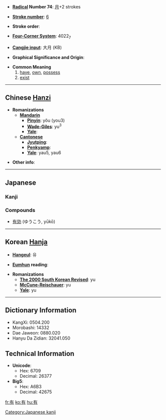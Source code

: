 * '''[[Wiktionary:Chinese radical index| Radical]] Number 74''': [[Wiktionary:Chinese radical index 月|月]]+2 strokes

* '''[[Wiktionary:Chinese total strokes index|Stroke number]]''': [[Wiktionary:Chinese total strokes index 6|6]]

* '''Stroke order''': 

* '''[[Wiktionary:Chinese four corner index|Four-Corner System]]''': 4022<sub>7</sub>

* '''[[Wiktionary:Chinese Cangjie index|Cangjie input]]''': 大月 (KB)

* '''Graphical Significance and Origin''': 

* '''Common Meaning'''
*#[[have]], [[own]], [[possess]]
*# [[exist]]


----

== Chinese [[Hanzi]] ==

* '''Romanizations'''
** '''[[Mandarin]]'''
*** '''[[Pinyin]]''': yǒu (you3)
*** '''[[Wade-Giles]]''': yu<sup>3</sup>
*** '''[[Yale]]''': 
** '''[[Cantonese]]'''
*** '''[[Jyutping]]''':
*** '''[[Penkyamp]]''': 
*** '''[[Yale]]''': yau5, yau6

* '''Other info''': 

----

== Japanese ==
===Kanji===
{{kanji|[[ゆう]] ([[yū]]), [[う]] ([[u]])|[[ある]] ([[aru]]), [[もつ]] ([[motsu]]), [[たもつ]] ([[tamotsu]])}}

===Compounds===
*[[有効]] (ゆうこう, yūkō)


----

== Korean [[Hanja]] ==

* '''[[Hangeul]]''': 유

* '''[[Eumhun]] reading''': 

* '''Romanizations'''
** '''[[The 2000 South Korean Revised Romanization|The 2000 South Korean Revised]]''': yu
** '''[[McCune-Reischauer]]''': yu
** '''[[Yale]]''': yu

----

== Dictionary Information ==

* KangXi: 0504.200
* Morobashi: 14332
* Dae Jaweon: 0880.020
* Hanyu Da Zidian: 32041.050

== Technical Information ==

* '''Unicode''':
** Hex: 6709
** Decimal: 26377
* '''Big5''':
** Hex: A6B3
** Decimal: 42675

[[Category:Japanese kanji]]

[[fr:有]]
[[ko:有]]
[[hu:有]]